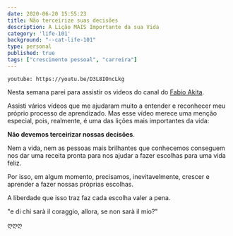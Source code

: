 ```yaml
---
date: 2020-06-20 15:55:23
title: Não terceirize suas decisões
description: A Lição MAIS Importante da sua Vida 
category: 'life-101'
background: "--cat-life-101"
type: personal
published: true
tags: ["crescimento pessoal", "carreira"]
---
```


`youtube: https://youtu.be/D3L8IOncLkg`

Nesta semana parei para assistir os videos do canal do [Fabio Akita](https://www.youtube.com/channel/UCib793mnUOhWymCh2VJKplQ).

Assisti vários vídeos que me ajudaram muito a entender e reconhecer meu próprio processo de aprendizado. Mas esse vídeo merece uma menção especial, pois, realmente, é uma das lições mais importantes da vida: 

**Não devemos terceirizar nossas decisões**. 

Nem a vida, nem as pessoas mais brilhantes que conhecemos conseguem nos dar uma receita pronta para nos ajudar a fazer escolhas para uma vida feliz. 

Por isso, em algum momento, precisamos, inevitavelmente, crescer e aprender a fazer nossas próprias escolhas. 

A liberdade que isso traz faz cada escolha valer a pena. 

"e di chi sarà il coraggio, allora, se non sarà il mio?"

ღღღ